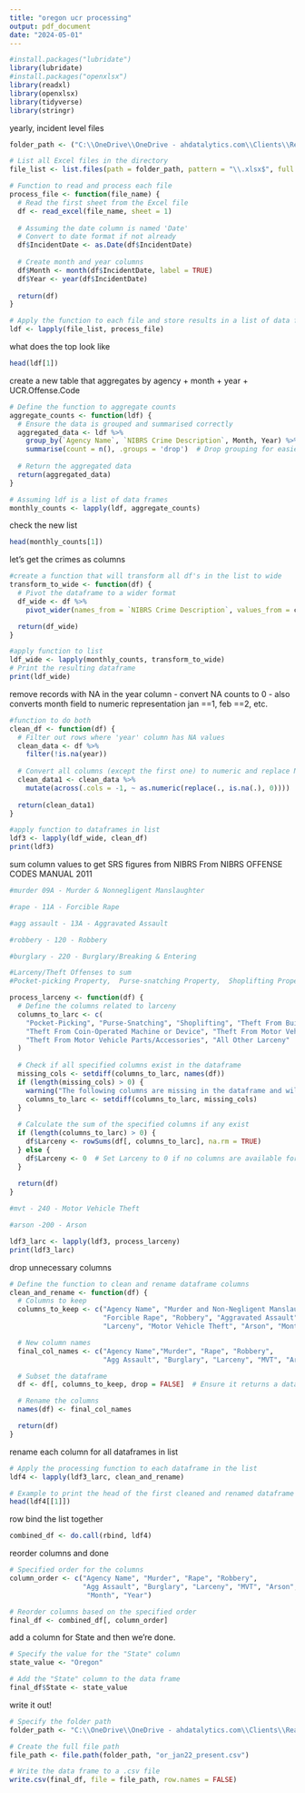 ---
title: "oregon ucr processing"
output: pdf_document
date: "2024-05-01"
---
```{r}
#install.packages("lubridate")
library(lubridate)
#install.packages("openxlsx")
library(readxl)
library(openxlsx)
library(tidyverse)
library(stringr)
```
yearly, incident level files
```{r}
folder_path <- ("C:\\OneDrive\\OneDrive - ahdatalytics.com\\Clients\\Real Time Crime Index\\Open Source Data\\Oregon\\State UCR")

# List all Excel files in the directory
file_list <- list.files(path = folder_path, pattern = "\\.xlsx$", full.names = TRUE)

# Function to read and process each file
process_file <- function(file_name) {
  # Read the first sheet from the Excel file
  df <- read_excel(file_name, sheet = 1)
  
  # Assuming the date column is named 'Date'
  # Convert to date format if not already
  df$IncidentDate <- as.Date(df$IncidentDate)
  
  # Create month and year columns
  df$Month <- month(df$IncidentDate, label = TRUE)
  df$Year <- year(df$IncidentDate)
  
  return(df)
}

# Apply the function to each file and store results in a list of data frames
ldf <- lapply(file_list, process_file)
```

what does the top look like
```{r}
head(ldf[1])
```
create a new table that aggregates by agency + month + year + UCR.Offense.Code
```{r}
# Define the function to aggregate counts
aggregate_counts <- function(ldf) {
  # Ensure the data is grouped and summarised correctly
  aggregated_data <- ldf %>%
    group_by(`Agency Name`, `NIBRS Crime Description`, Month, Year) %>%
    summarise(count = n(), .groups = 'drop')  # Drop grouping for easier use later
  
  # Return the aggregated data
  return(aggregated_data)
}

# Assuming ldf is a list of data frames
monthly_counts <- lapply(ldf, aggregate_counts)

```
check the new list
```{r}
head(monthly_counts[1])
```


let's get the crimes as columns
```{r}
#create a function that will transform all df's in the list to wide
transform_to_wide <- function(df) {
  # Pivot the dataframe to a wider format
  df_wide <- df %>%
    pivot_wider(names_from = `NIBRS Crime Description`, values_from = count)

  return(df_wide)
}

#apply function to list
ldf_wide <- lapply(monthly_counts, transform_to_wide)
# Print the resulting dataframe
print(ldf_wide)
```
remove records with NA in the year column - convert NA counts to 0 - also converts month field to numeric representation
jan ==1, feb ==2, etc.
```{r}
#function to do both
clean_df <- function(df) {
  # Filter out rows where 'year' column has NA values
  clean_data <- df %>%
    filter(!is.na(year))
  
  # Convert all columns (except the first one) to numeric and replace NA with 0
  clean_data1 <- clean_data %>%
    mutate(across(.cols = -1, ~ as.numeric(replace(., is.na(.), 0))))
  
  return(clean_data1)
}

#apply function to dataframes in list
ldf3 <- lapply(ldf_wide, clean_df)
print(ldf3)

```
sum column values to get SRS figures from NIBRS
From NIBRS OFFENSE CODES MANUAL 2011
```{r}
#murder 09A - Murder & Nonnegligent Manslaughter

#rape - 11A - Forcible Rape

#agg assault - 13A - Aggravated Assault

#robbery - 120 - Robbery

#burglary - 220 - Burglary/Breaking & Entering

#Larceny/Theft Offenses to sum
#Pocket-picking Property,  Purse-snatching Property,  Shoplifting Property,  Theft From Building Property,  Theft From Coin-Operated Machine or Device Property,  Theft From Motor Vehicle Property,  Theft of Motor Vehicle Parts or Accessories Property,All Other Larceny Property

process_larceny <- function(df) {
  # Define the columns related to larceny
  columns_to_larc <- c(
    "Pocket-Picking", "Purse-Snatching", "Shoplifting", "Theft From Building",
    "Theft From Coin-Operated Machine or Device", "Theft From Motor Vehicle",
    "Theft From Motor Vehicle Parts/Accessories", "All Other Larceny"
  )
  
  # Check if all specified columns exist in the dataframe
  missing_cols <- setdiff(columns_to_larc, names(df))
  if (length(missing_cols) > 0) {
    warning("The following columns are missing in the dataframe and will be excluded from the sum: ", paste(missing_cols, collapse=", "))
    columns_to_larc <- setdiff(columns_to_larc, missing_cols)
  }
  
  # Calculate the sum of the specified columns if any exist
  if (length(columns_to_larc) > 0) {
    df$Larceny <- rowSums(df[, columns_to_larc], na.rm = TRUE)
  } else {
    df$Larceny <- 0  # Set Larceny to 0 if no columns are available for summing
  }
  
  return(df)
}

#mvt - 240 - Motor Vehicle Theft

#arson -200 - Arson

ldf3_larc <- lapply(ldf3, process_larceny)
print(ldf3_larc)
```
drop unnecessary columns
```{r}
# Define the function to clean and rename dataframe columns
clean_and_rename <- function(df) {
  # Columns to keep
  columns_to_keep <- c("Agency Name", "Murder and Non-Negligent Manslaughter",
                       "Forcible Rape", "Robbery", "Aggravated Assault", "Burglary/Breaking And Entering",
                       "Larceny", "Motor Vehicle Theft", "Arson", "Month", "Year")

  # New column names
  final_col_names <- c("Agency Name","Murder", "Rape", "Robbery",
                       "Agg Assault", "Burglary", "Larceny", "MVT", "Arson", "Month", "Year")

  # Subset the dataframe
  df <- df[, columns_to_keep, drop = FALSE]  # Ensure it returns a dataframe even if only one column

  # Rename the columns
  names(df) <- final_col_names

  return(df)
}
```
rename each column for all dataframes in list
```{r}
# Apply the processing function to each dataframe in the list
ldf4 <- lapply(ldf3_larc, clean_and_rename)

# Example to print the head of the first cleaned and renamed dataframe
head(ldf4[[1]])
```


row bind the list together
```{r}
combined_df <- do.call(rbind, ldf4)

```
reorder columns and done
```{r}
# Specified order for the columns
column_order <- c("Agency Name", "Murder", "Rape", "Robbery", 
                  "Agg Assault", "Burglary", "Larceny", "MVT", "Arson",
                   "Month", "Year")

# Reorder columns based on the specified order
final_df <- combined_df[, column_order]
```
add a column for State and then we're done.
```{r}
# Specify the value for the "State" column
state_value <- "Oregon"

# Add the "State" column to the data frame
final_df$State <- state_value
```
write it out!
```{r}
# Specify the folder path
folder_path <- "C:\\OneDrive\\OneDrive - ahdatalytics.com\\Clients\\Real Time Crime Index\\Open Source Data\\Oregon\\Formatted Data"

# Create the full file path
file_path <- file.path(folder_path, "or_jan22_present.csv")

# Write the data frame to a .csv file
write.csv(final_df, file = file_path, row.names = FALSE)
```